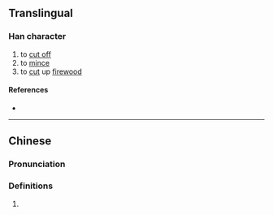 {{character info}}
==Translingual==

===Han character===
{{Han char|rn=18|rad=刀|as=14|sn=16|four=|canj=SOLN|ids=⿰聚刂}}

# to [[cut off]]
# to [[mince]]
# to [[cut]] up [[firewood]]

====References====
* {{Han ref|kx=0145.030|hdz=10360.110|uh=350C|ud=13580}}

----

==Chinese==
{{zh-forms}}

===Pronunciation===
{{zh-pron
|m=zòu
|c=sei3,tam3,zap3,zau6,zek3,zik3
|mc=y
|cat=
}}

===Definitions===
{{zh-hanzi}}

# {{rfdef|zh}}